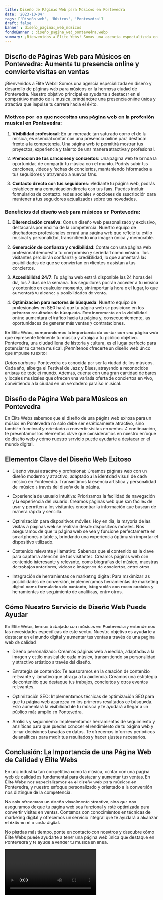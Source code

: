 ```yaml
---
title: Diseño de Páginas Web para Músicos en Pontevedra
date: '2023-10-04'
tags: ['Diseño web', 'Músicos', 'Pontevedra']
draft: false
banner : diseño_paginas_web_músicos
fondoBanner : diseño_pagina_web_pontevedra.webp
summary: ¡Bienvenidos a Élite Webs! Somos una agencia especializada en diseño y desarrollo de páginas web para músicos en la hermosa ciudad de Pontevedra. Nuestro objetivo principal es ayudarte a destacar en el competitivo mundo de la música, brindándote una presencia online única y atractiva que impulse tu carrera hacia el éxito.
---
```


## Diseño de Páginas Web para Músicos en Pontevedra: Aumenta tu presencia online y convierte visitas en ventas

¡Bienvenidos a Élite Webs! Somos una agencia especializada en diseño y desarrollo de páginas web para músicos en la hermosa ciudad de Pontevedra. Nuestro objetivo principal es ayudarte a destacar en el competitivo mundo de la música, brindándote una presencia online única y atractiva que impulse tu carrera hacia el éxito.

### Motivos por los que necesitas una página web en la profesión musical en Pontevedra:

1. **Visibilidad profesional**: En un mercado tan saturado como el de la música, es esencial contar con una presencia online para destacar frente a la competencia. Una página web te permitirá mostrar tus proyectos, experiencia y talento de una manera atractiva y profesional.

2. **Promoción de tus canciones y conciertos**: Una página web te brinda la oportunidad de compartir tu música con el mundo. Podrás subir tus canciones, videos y fechas de conciertos, manteniendo informados a tus seguidores y atrayendo a nuevos fans.

3. **Contacto directo con tus seguidores**: Mediante tu página web, podrás establecer una comunicación directa con tus fans. Puedes incluir formularios de contacto, redes sociales y opciones de suscripción para mantener a tus seguidores actualizados sobre tus novedades.

### Beneficios del diseño web para músicos en Pontevedra:

1. **Diferenciación creativa**: Con un diseño web personalizado y exclusivo, destacarás por encima de la competencia. Nuestro equipo de diseñadores profesionales creará una página web que refleje tu estilo musical y personalidad, transmitiendo una imagen única y memorable.

2. **Generación de confianza y credibilidad**: Contar con una página web profesional demuestra tu compromiso y seriedad como músico. Tus visitantes percibirán confianza y credibilidad, lo que aumentará las posibilidades de que se conviertan en clientes o asistan a tus conciertos.

3. **Accesibilidad 24/7**: Tu página web estará disponible las 24 horas del día, los 7 días de la semana. Tus seguidores podrán acceder a tu música y contenido en cualquier momento, sin importar la hora o el lugar, lo que aumentará tu alcance y posibilidades de venta.

4. **Optimización para motores de búsqueda**: Nuestro equipo de profesionales en SEO hará que tu página web se posicione en los primeros resultados de búsqueda. Este incremento en la visibilidad online aumentará el tráfico hacia tu página y, consecuentemente, las oportunidades de generar más ventas y contrataciones.

En Élite Webs, comprendemos la importancia de contar con una página web que represente fielmente tu música y atraiga a tu público objetivo. Pontevedra, una ciudad llena de historia y cultura, es el lugar perfecto para potenciar tu carrera musical. ¡Permítenos ofrecerte un diseño web único que impulse tu éxito!

*Datos curiosos*: Pontevedra es conocida por ser la ciudad de los músicos. Cada año, alberga el Festival de Jazz y Blues, atrayendo a reconocidos artistas de todo el mundo. Además, cuenta con una gran cantidad de bares y locales musicales que ofrecen una variada oferta de conciertos en vivo, convirtiendo a la ciudad en un verdadero paraíso musical.

<GifSeo />

<Cta />

## Diseño de Página Web para Músicos en Pontevedra

En Élite Webs sabemos que el diseño de una página web exitosa para un músico en Pontevedra no solo debe ser estéticamente atractivo, sino también funcional y orientado a convertir visitas en ventas. A continuación, te presentamos los elementos clave que consideramos en nuestro enfoque de diseño web y cómo nuestro servicio puede ayudarte a destacar en el mundo digital.

## Elementos Clave del Diseño Web Exitoso

- Diseño visual atractivo y profesional: Creamos páginas web con un diseño moderno y atractivo, adaptado a la identidad visual de cada músico en Pontevedra. Transmitimos la esencia artística y personalidad del músico a través del diseño de la página.

- Experiencia de usuario intuitiva: Priorizamos la facilidad de navegación y la experiencia del usuario. Creamos páginas web que son fáciles de usar y permiten a los visitantes encontrar la información que buscan de manera rápida y sencilla.

- Optimización para dispositivos móviles: Hoy en día, la mayoría de las visitas a páginas web se realizan desde dispositivos móviles. Nos aseguramos de que tu página web se vea y funcione perfectamente en smartphones y tablets, brindando una experiencia óptima sin importar el dispositivo utilizado.

- Contenido relevante y llamativo: Sabemos que el contenido es la clave para captar la atención de tus visitantes. Creamos páginas web con contenido interesante y relevante, como biografías del músico, muestras de trabajos anteriores, vídeos e imágenes de conciertos, entre otros.

- Integración de herramientas de marketing digital: Para maximizar las posibilidades de conversión, implementamos herramientas de marketing digital como formularios de contacto, integración con redes sociales y herramientas de seguimiento de analíticas, entre otros.

## Cómo Nuestro Servicio de Diseño Web Puede Ayudar

En Élite Webs, hemos trabajado con músicos en Pontevedra y entendemos las necesidades específicas de este sector. Nuestro objetivo es ayudarte a destacar en el mundo digital y aumentar tus ventas a través de una página web de calidad.

- Diseño personalizado: Creamos páginas web a medida, adaptadas a la imagen y estilo musical de cada músico, transmitiendo su personalidad y atractivo artístico a través del diseño.

- Estrategia de contenido: Te asesoramos en la creación de contenido relevante y llamativo que atraiga a tu audiencia. Creamos una estrategia de contenido que destaque tus trabajos, conciertos y otros eventos relevantes.

- Optimización SEO: Implementamos técnicas de optimización SEO para que tu página web aparezca en los primeros resultados de búsqueda. Esto aumentará la visibilidad de tu música y te ayudará a llegar a un público más amplio en Pontevedra.

- Análisis y seguimiento: Implementamos herramientas de seguimiento y analíticas para que puedas conocer el rendimiento de tu página web y tomar decisiones basadas en datos. Te ofrecemos informes periódicos de analíticas para medir tus resultados y hacer ajustes necesarios.

## Conclusión: La Importancia de una Página Web de Calidad y Élite Webs

En una industria tan competitiva como la música, contar con una página web de calidad es fundamental para destacar y aumentar tus ventas. En Élite Webs nos especializamos en el diseño web para músicos en Pontevedra, y nuestro enfoque personalizado y orientado a la conversión nos distingue de la competencia.

No solo ofrecemos un diseño visualmente atractivo, sino que nos aseguramos de que tu página web sea funcional y esté optimizada para convertir visitas en ventas. Contamos con conocimientos en técnicas de marketing digital y ofrecemos un servicio integral que te ayudará a alcanzar el éxito en el mundo digital.

No pierdas más tiempo, ponte en contacto con nosotros y descubre cómo Élite Webs puede ayudarte a tener una página web única que destaque en Pontevedra y te ayude a vender tu música en línea.

<Video />

<CtaBot job='Músicos' city='Pontevedra'/>

<Gmaps query='Pontevedra+españa+maps' />